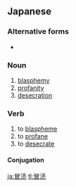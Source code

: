 ==Japanese==
{{ja-kanjitab|ぼう|とく|yomi=o}}

===Alternative forms===
* {{ja-l|冒とく}}

===Noun===
{{ja-noun|ぼうとく|kyu=冒瀆}}

# [[blasphemy]]
# [[profanity]]
# [[desecration]]

===Verb===
{{ja-verb-suru|ぼうとく|kyu=冒瀆}}

# to [[blaspheme]]
# to [[profane]]
# to [[desecrate]]

====Conjugation====
{{ja-suru|ぼうとく}}

[[ja:冒涜]]
[[tl:冒涜]]
